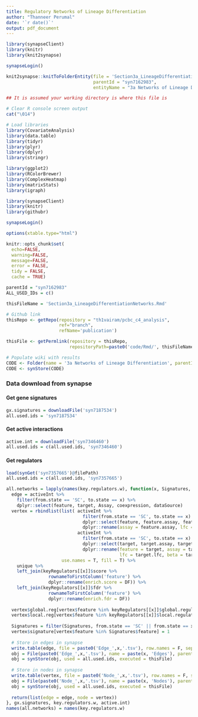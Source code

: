 ```yaml
---
title: Regulatory Networks of Lineage Differentiation 
author: "Thanneer Perumal"
date: '`r date()`'
output: pdf_document
---
```

```r
library(synapseClient)
library(knitr)
library(knit2synapse)

synapseLogin()

knit2synapse::knitToFolderEntity(file = 'Section3a_LineageDifferentiationNetworks.Rmd',
                                 parentId = "syn7162983",
                                 entityName = "3a Networks of Lineage Differentiation")
```

```r
## It is assumed your working directory is where this file is

# Clear R console screen output
cat("\014")

# Load libraries
library(CovariateAnalysis)
library(data.table)
library(tidyr)
library(plyr)
library(dplyr)
library(stringr)

library(ggplot2)
library(RColorBrewer)
library(ComplexHeatmap)
library(matrixStats)
library(igraph)

library(synapseClient)
library(knitr)
library(githubr)

synapseLogin()

options(xtable.type="html")

knitr::opts_chunk$set(
  echo=FALSE,
  warning=FALSE,
  message=FALSE,
  error = FALSE,
  tidy = FALSE,
  cache = TRUE)
```

```r
parentId = "syn7162983"
ALL_USED_IDs = c()

thisFileName = 'Section3a_LineageDifferentiationNetworks.Rmd'

# Github link
thisRepo <- getRepo(repository = "th1vairam/pcbc_c4_analysis", 
                    ref="branch", 
                    refName='publication')

thisFile <- getPermlink(repository = thisRepo,
                        repositoryPath=paste0('code/Rmd/', thisFileName))

# Populate wiki with results
CODE <- Folder(name = '3a Networks of Lineage Differentiation', parentId = 'syn7162983')
CODE <- synStore(CODE)
```

### Data download from synapse
#### Get gene signatures
```r
gx.signatures = downloadFile('syn7187534')
all.used.ids = 'syn7187534'
```

#### Get active interactions
```r
active.int = downloadFile('syn7346460')
all.used.ids = c(all.used.ids, 'syn7346460')
```

#### Get regulators
```r
load(synGet('syn7357665')@filePath)
all.used.ids = c(all.used.ids, 'syn7357665')
```

```r
all.networks = lapply(names(key.regulators.w), function(x, Signatures, keyRegulators, activeInt){
  edge = activeInt %>%
    filter(from.state == 'SC', to.state == x) %>%
    dplyr::select(feature, target, Assay, coexpression, dataSource)
  vertex = rbindlist(list( activeInt %>%
                             filter(from.state == 'SC', to.state == x) %>%
                             dplyr::select(feature, feature.assay, feature.lfc, feature.beta, feature.fdr) %>%
                             dplyr::rename(assay = feature.assay, lfc = feature.lfc, beta = feature.beta, fdr = feature.fdr),
                           activeInt %>%
                             filter(from.state == 'SC', to.state == x) %>%
                             dplyr::select(target, target.assay, target.lfc, target.beta, target.fdr) %>%
                             dplyr::rename(feature = target, assay = target.assay, 
                                           lfc = target.lfc, beta = target.beta, fdr = target.fdr)),
                     use.names = T, fill = T) %>%
    unique %>%
    left_join(keyRegulators[[x]]$score %>%
                rownameToFirstColumn('feature') %>%
                dplyr::rename(enrich.score = DF)) %>%
    left_join(keyRegulators[[x]]$fdr %>%
                rownameToFirstColumn('feature') %>%
                dplyr::rename(enrich.fdr = DF))
  
  vertex$global.reg[vertex$feature %in% keyRegulators[[x]]$global.regulators] = 1
  vertex$local.reg[vertex$feature %in% keyRegulators[[x]]$local.regulators] = 1
  
  Signatures = filter(Signatures, from.state == 'SC' || from.state == x)
  vertex$signature[vertex$feature %in% Signatures$feature] = 1
  
  # Store in edges in synapse
  write.table(edge, file = paste0('Edge_',x,'.tsv'), row.names = F, sep = '\t', quote=F)
  obj = File(paste0('Edge_',x,'.tsv'), name = paste(x, 'Edges'), parentId = CODE$properties$id)
  obj = synStore(obj, used = all.used.ids, executed = thisFile)
  
  # Store in nodes in synapse
  write.table(vertex, file = paste0('Node_',x,'.tsv'), row.names = F, sep = '\t', quote=F)
  obj = File(paste0('Node_',x,'.tsv'), name = paste(x, 'Nodes'), parentId = CODE$properties$id)
  obj = synStore(obj, used = all.used.ids, executed = thisFile)
  
  return(list(edge = edge, node = vertex))
}, gx.signatures, key.regulators.w, active.int)
names(all.networks) = names(key.regulators.w)
```